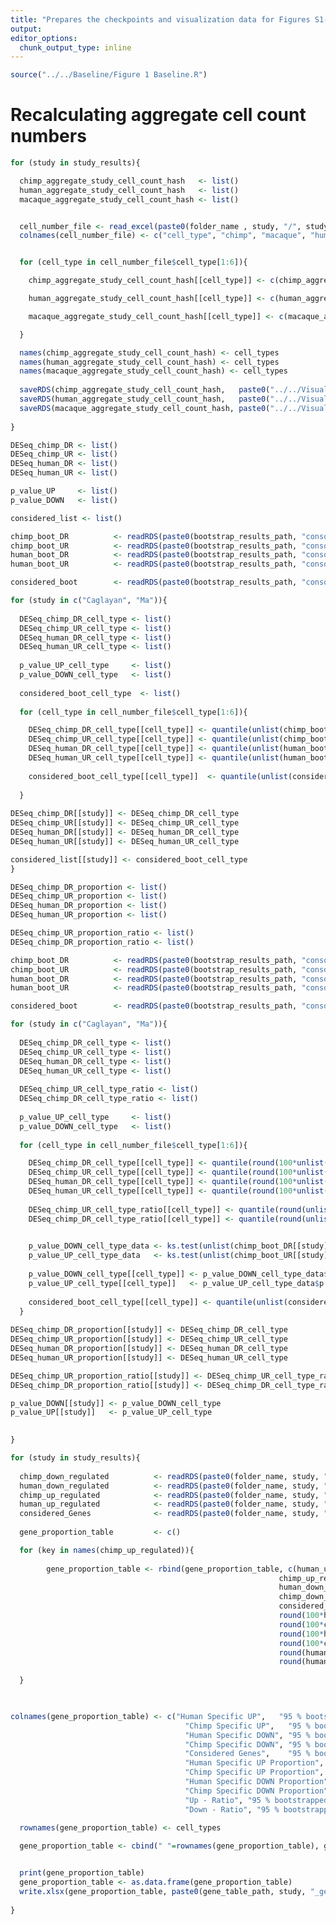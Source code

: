 ```yaml
---
title: "Prepares the checkpoints and visualization data for Figures S1-S3"
output: 
editor_options: 
  chunk_output_type: inline
---
```


```r

source("../../Baseline/Figure 1 Baseline.R")

```



# Recalculating aggregate cell count numbers

```r

for (study in study_results){

  chimp_aggregate_study_cell_count_hash   <- list()
  human_aggregate_study_cell_count_hash   <- list()
  macaque_aggregate_study_cell_count_hash <- list()


  cell_number_file <- read_excel(paste0(folder_name , study, "/", study, "_MajorCellTypes.xlsx"))
  colnames(cell_number_file) <- c("cell_type", "chimp", "macaque", "human")


  for (cell_type in cell_number_file$cell_type[1:6]){

    chimp_aggregate_study_cell_count_hash[[cell_type]] <- c(chimp_aggregate_study_cell_count_hash[[cell_type]], as.numeric(round(cell_number_file[cell_number_file$cell_type == cell_type, "chimp"]*cell_number_file[cell_number_file$cell_type == "TOTAL", "chimp"]/100)[1, 1]))

    human_aggregate_study_cell_count_hash[[cell_type]] <- c(human_aggregate_study_cell_count_hash[[cell_type]], round(cell_number_file[cell_number_file$cell_type == cell_type, "human"]*cell_number_file[cell_number_file$cell_type == "TOTAL", "human"]/100)[1, 1])

    macaque_aggregate_study_cell_count_hash[[cell_type]] <- c(macaque_aggregate_study_cell_count_hash[[cell_type]], round(cell_number_file[cell_number_file$cell_type == cell_type, "human"]*cell_number_file[cell_number_file$cell_type == "TOTAL", "macaque"]/100)[1, 1])

  }

  names(chimp_aggregate_study_cell_count_hash) <- cell_types
  names(human_aggregate_study_cell_count_hash) <- cell_types
  names(macaque_aggregate_study_cell_count_hash) <- cell_types
  
  saveRDS(chimp_aggregate_study_cell_count_hash,   paste0("../../Visualization_data/Figure 1/checkpoints/", study, "_chimp_numbers.rds"))
  saveRDS(human_aggregate_study_cell_count_hash,   paste0("../../Visualization_data/Figure 1/checkpoints/", study, "_human_numbers.rds"))
  saveRDS(macaque_aggregate_study_cell_count_hash, paste0("../../Visualization_data/Figure 1/checkpoints/", study, "_macaque_numbers.rds"))
  
}
```

```r
DESeq_chimp_DR <- list()
DESeq_chimp_UR <- list()
DESeq_human_DR <- list()
DESeq_human_UR <- list()

p_value_UP     <- list()
p_value_DOWN   <- list()

considered_list <- list()

chimp_boot_DR          <- readRDS(paste0(bootstrap_results_path, "consolidated_chimp_DR.rds"))
chimp_boot_UR          <- readRDS(paste0(bootstrap_results_path, "consolidated_chimp_UR.rds"))
human_boot_DR          <- readRDS(paste0(bootstrap_results_path, "consolidated_human_DR.rds"))
human_boot_UR          <- readRDS(paste0(bootstrap_results_path, "consolidated_human_UR.rds"))

considered_boot        <- readRDS(paste0(bootstrap_results_path, "consolidated_considered.rds"))

for (study in c("Caglayan", "Ma")){
  
  DESeq_chimp_DR_cell_type <- list()
  DESeq_chimp_UR_cell_type <- list()
  DESeq_human_DR_cell_type <- list()
  DESeq_human_UR_cell_type <- list()
  
  p_value_UP_cell_type     <- list()
  p_value_DOWN_cell_type   <- list()
  
  considered_boot_cell_type  <- list()
  
  for (cell_type in cell_number_file$cell_type[1:6]){

    DESeq_chimp_DR_cell_type[[cell_type]] <- quantile(unlist(chimp_boot_DR[[study]][[cell_type]]),   probs = c(.025, .975))
    DESeq_chimp_UR_cell_type[[cell_type]] <- quantile(unlist(chimp_boot_UR[[study]][[cell_type]]),   probs = c(.025, .975))
    DESeq_human_DR_cell_type[[cell_type]] <- quantile(unlist(human_boot_DR[[study]][[cell_type]]),   probs = c(.025, .975))
    DESeq_human_UR_cell_type[[cell_type]] <- quantile(unlist(human_boot_UR[[study]][[cell_type]]),   probs = c(.025, .975))
    
    considered_boot_cell_type[[cell_type]]  <- quantile(unlist(considered_boot[[study]][[cell_type]]),   probs = c(.025, .975))
  
  }
  
DESeq_chimp_DR[[study]] <- DESeq_chimp_DR_cell_type
DESeq_chimp_UR[[study]] <- DESeq_chimp_UR_cell_type
DESeq_human_DR[[study]] <- DESeq_human_DR_cell_type
DESeq_human_UR[[study]] <- DESeq_human_UR_cell_type

considered_list[[study]] <- considered_boot_cell_type
}

```

```r
DESeq_chimp_DR_proportion <- list()
DESeq_chimp_UR_proportion <- list()
DESeq_human_DR_proportion <- list()
DESeq_human_UR_proportion <- list()

DESeq_chimp_UR_proportion_ratio <- list()
DESeq_chimp_DR_proportion_ratio <- list()

chimp_boot_DR          <- readRDS(paste0(bootstrap_results_path, "consolidated_chimp_DR.rds"))
chimp_boot_UR          <- readRDS(paste0(bootstrap_results_path, "consolidated_chimp_UR.rds"))
human_boot_DR          <- readRDS(paste0(bootstrap_results_path, "consolidated_human_DR.rds"))
human_boot_UR          <- readRDS(paste0(bootstrap_results_path, "consolidated_human_UR.rds"))

considered_boot        <- readRDS(paste0(bootstrap_results_path, "consolidated_considered.rds"))

for (study in c("Caglayan", "Ma")){
  
  DESeq_chimp_DR_cell_type <- list()
  DESeq_chimp_UR_cell_type <- list()
  DESeq_human_DR_cell_type <- list()
  DESeq_human_UR_cell_type <- list()
  
  DESeq_chimp_UR_cell_type_ratio <- list()
  DESeq_chimp_DR_cell_type_ratio <- list()
  
  p_value_UP_cell_type     <- list()
  p_value_DOWN_cell_type   <- list()
  
  for (cell_type in cell_number_file$cell_type[1:6]){

    DESeq_chimp_DR_cell_type[[cell_type]] <- quantile(round(100*unlist(chimp_boot_DR[[study]][[cell_type]])/unlist(considered_boot[[study]][[cell_type]]), 2),   probs = c(.025, .975))
    DESeq_chimp_UR_cell_type[[cell_type]] <- quantile(round(100*unlist(chimp_boot_UR[[study]][[cell_type]])/unlist(considered_boot[[study]][[cell_type]]), 2),   probs = c(.025, .975))
    DESeq_human_DR_cell_type[[cell_type]] <- quantile(round(100*unlist(human_boot_DR[[study]][[cell_type]])/unlist(considered_boot[[study]][[cell_type]]), 2),   probs = c(.025, .975))
    DESeq_human_UR_cell_type[[cell_type]] <- quantile(round(100*unlist(human_boot_UR[[study]][[cell_type]])/unlist(considered_boot[[study]][[cell_type]]), 2),   probs = c(.025, .975))
    
    DESeq_chimp_UR_cell_type_ratio[[cell_type]] <- quantile(round(unlist(human_boot_UR[[study]][[cell_type]])/unlist(chimp_boot_UR[[study]][[cell_type]]), 2),   probs = c(.025, .975))
    DESeq_chimp_DR_cell_type_ratio[[cell_type]] <- quantile(round(unlist(human_boot_DR[[study]][[cell_type]])/unlist(chimp_boot_DR[[study]][[cell_type]]), 2),   probs = c(.025, .975))

  
    p_value_DOWN_cell_type_data <- ks.test(unlist(chimp_boot_DR[[study]][[cell_type]])/unlist(considered_boot[[study]][[cell_type]]), unlist(human_boot_DR[[study]][[cell_type]])/unlist(considered_boot[[study]][[cell_type]]))
    p_value_UP_cell_type_data   <- ks.test(unlist(chimp_boot_UR[[study]][[cell_type]])/unlist(considered_boot[[study]][[cell_type]]), unlist(human_boot_UR[[study]][[cell_type]])/unlist(considered_boot[[study]][[cell_type]]))
    
    p_value_DOWN_cell_type[[cell_type]] <- p_value_DOWN_cell_type_data$p.value
    p_value_UP_cell_type[[cell_type]]   <- p_value_UP_cell_type_data$p.value
    
    considered_boot_cell_type[[cell_type]] <- quantile(unlist(considered_boot[[study]][[cell_type]]),   probs = c(.025, .975))
  }
  
DESeq_chimp_DR_proportion[[study]] <- DESeq_chimp_DR_cell_type
DESeq_chimp_UR_proportion[[study]] <- DESeq_chimp_UR_cell_type
DESeq_human_DR_proportion[[study]] <- DESeq_human_DR_cell_type
DESeq_human_UR_proportion[[study]] <- DESeq_human_UR_cell_type

DESeq_chimp_UR_proportion_ratio[[study]] <- DESeq_chimp_UR_cell_type_ratio
DESeq_chimp_DR_proportion_ratio[[study]] <- DESeq_chimp_DR_cell_type_ratio

p_value_DOWN[[study]] <- p_value_DOWN_cell_type
p_value_UP[[study]]   <- p_value_UP_cell_type

  
}
```

```r

for (study in study_results){
   
  chimp_down_regulated          <- readRDS(paste0(folder_name, study, "/", study, FDR, "_original_CHIMP_DRGene_numbers.rds"))
  human_down_regulated          <- readRDS(paste0(folder_name, study, "/", study, FDR, "_original_HUMAN_DRGene_numbers.rds"))
  chimp_up_regulated            <- readRDS(paste0(folder_name, study, "/", study, FDR, "_original_CHIMP_URGene_numbers.rds"))
  human_up_regulated            <- readRDS(paste0(folder_name, study, "/", study, FDR, "_original_HUMAN_URGene_numbers.rds"))
  considered_Genes              <- readRDS(paste0(folder_name, study, "/", study, FDR, "_three_species_considered_Gene_Number.rds"))
  
  gene_proportion_table         <- c()

  for (key in names(chimp_up_regulated)){
    
        gene_proportion_table <- rbind(gene_proportion_table, c(human_up_regulated[[key]],    paste0("(", DESeq_human_UR[[study]][[key]][1], ",", DESeq_human_UR[[study]][[key]][2], ")"),
                                                            chimp_up_regulated[[key]],    paste0("(", DESeq_chimp_UR[[study]][[key]][1], ",", DESeq_chimp_UR[[study]][[key]][2], ")"),
                                                            human_down_regulated[[key]],  paste0("(", DESeq_human_DR[[study]][[key]][1], ",", DESeq_human_DR[[study]][[key]][2], ")"),
                                                            chimp_down_regulated[[key]],  paste0("(", DESeq_chimp_DR[[study]][[key]][1], ",", DESeq_chimp_DR[[study]][[key]][2], ")"),
                                                            considered_Genes[[key]],      paste0("(", considered_list[[study]][[key]][1], ",", considered_list[[study]][[key]][2], ")"),
                                                            round(100*human_up_regulated[[key]]/considered_Genes[[key]], 2),    DESeq_human_UR_proportion[[study]][[key]][1],  DESeq_human_UR_proportion[[study]][[key]][2],
                                                            round(100*chimp_up_regulated[[key]]/considered_Genes[[key]], 2),    DESeq_chimp_UR_proportion[[study]][[key]][1],  DESeq_chimp_UR_proportion[[study]][[key]][2],         p_value_UP[[study]][[key]],
                                                            round(100*human_down_regulated[[key]]/considered_Genes[[key]], 2),  DESeq_human_DR_proportion[[study]][[key]][1],  DESeq_human_DR_proportion[[study]][[key]][2],         
                                                            round(100*chimp_down_regulated[[key]]/considered_Genes[[key]], 2),  DESeq_chimp_DR_proportion[[study]][[key]][1],  DESeq_chimp_DR_proportion[[study]][[key]][2],         p_value_DOWN[[study]][[key]],
                                                            round(human_up_regulated[[key]]/chimp_up_regulated[[key]], 2),      DESeq_chimp_UR_proportion_ratio[[study]][[key]][1],  DESeq_chimp_UR_proportion_ratio[[study]][[key]][2],
                                                            round(human_down_regulated[[key]]/chimp_down_regulated[[key]], 2),  DESeq_chimp_DR_proportion_ratio[[study]][[key]][1],  DESeq_chimp_DR_proportion_ratio[[study]][[key]][2]))
        
  }
    


colnames(gene_proportion_table) <- c("Human Specific UP",   "95 % bootstrapped interval",
                                       "Chimp Specific UP",   "95 % bootstrapped interval",
                                       "Human Specific DOWN", "95 % bootstrapped interval",
                                       "Chimp Specific DOWN", "95 % bootstrapped interval",
                                       "Considered Genes",    "95 % bootstrapped interval",
                                       "Human Specific UP Proportion",    "95 % bootstrapped interval HU LOW", "95 % bootstrapped interval HU HIGH",
                                       "Chimp Specific UP Proportion",    "95 % bootstrapped interval CU LOW", "95 % bootstrapped interval CU HIGH", "KS - p-value",
                                       "Human Specific DOWN Proportion",  "95 % bootstrapped interval HD LOW", "95 % bootstrapped interval HD HIGH",
                                       "Chimp Specific DOWN Proportion",  "95 % bootstrapped interval CD LOW", "95 % bootstrapped interval CD HIGH", "KS - p-value",
                                       "Up - Ratio", "95 % bootstrapped interval UR - LOW", "95 % bootstrapped interval UR - HIGH",
                                       "Down - Ratio", "95 % bootstrapped interval DR - LOW", "95 % bootstrapped interval DR - HIGH")
  
  rownames(gene_proportion_table) <- cell_types

  gene_proportion_table <- cbind(" "=rownames(gene_proportion_table), gene_proportion_table)


  print(gene_proportion_table)
  gene_proportion_table <- as.data.frame(gene_proportion_table)
  write.xlsx(gene_proportion_table, paste0(gene_table_path, study, "_gene_table_Figure_1.xlsx"))
  
}
```
